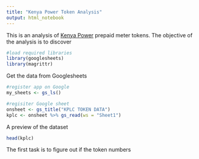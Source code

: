 ```yaml
---
title: "Kenya Power Token Analysis"
output: html_notebook
---
```


This is an analysis of [Kenya Power](http://www.kplc.co.ke) prepaid meter tokens. The objective of the analysis is to discover 


```r
#load required libraries
library(googlesheets)
library(magrittr)
```

Get the data from Googlesheets

```r
#register app on Google
my_sheets <- gs_ls()

#regisiter Google sheet
onsheet <- gs_title("KPLC TOKEN DATA")
kplc <- onsheet %>% gs_read(ws = "Sheet1")

```



A preview of the dataset

```r
head(kplc)
```

The first task is to figure out if the token numbers 